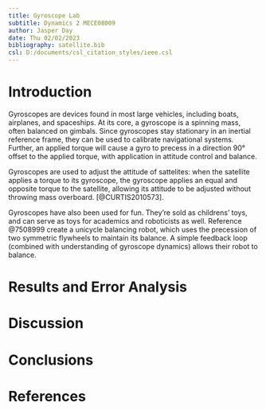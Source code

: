 ```yaml
---
title: Gyroscope Lab
subtitle: Dynamics 2 MECE08009
author: Jasper Day
date: Thu 02/02/2023 
bibliography: satellite.bib
csl: D:/documents/csl_citation_styles/ieee.csl
---
```


# Introduction

<!-- In no more than 200 words explain the purpose of the experiment and why gyroscopes are important -->

Gyroscopes are devices found in most large vehicles, including boats, airplanes, and spaceships. At its core, a gyroscope is a spinning mass, often balanced on gimbals. Since gyroscopes stay stationary in an inertial reference frame, they can be used to calibrate navigational systems. Further, an applied torque will cause a gyro to precess in a direction 90° offset to the applied torque, with application in attitude control and balance.

Gyroscopes are used to adjust the attitude of sattelites: when the satellite applies a torque to its gyroscope, the gyroscope applies an equal and opposite torque to the satellite, allowing its attitude to be adjusted without throwing mass overboard. [@CURTIS2010573].

Gyroscopes have also been used for fun. They're sold as childrens' toys, and can serve as toys for academics and roboticists as well. Reference @7508999 create a unicycle balancing robot, which uses the precession of two symmetric flywheels to maintain its balance. A simple feedback loop (combined with understanding of gyroscope dynamics) allows their robot to balance.

# Results and Error Analysis

<!-- State the formal error expressions for the experiments in Tables 1 and 2 and show your calculations for the first line of each table. Paste the graphs and tables into this section. Ensure all graphs and tables are labelled appropriately. -->





# Discussion

# Conclusions

# References
